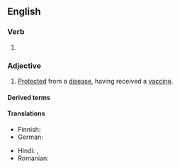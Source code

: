 ==English==

===Verb===
{{head|en|verb form}}

# {{en-past of|vaccinate}}

===Adjective===
{{en-adj}}

# [[protect|Protected]] from a [[disease]], having received a [[vaccine]].
#: {{ux|en|I'll come and see you again once I'm fully '''vaccinated'''.}}

====Derived terms====
{{col4|en
|fully vaccinated
|nonvaccinated
|partially vaccinated
|unvaccinated
}}

====Translations====
{{trans-top|vaccinated}}
* Finnish: {{t+|fi|rokotettu}}
* German: {{t+|de|geimpft}}
{{trans-mid}}
* Hindi: {{t|hi|टीकाकृत}}, {{t|hi|वैक्सिनेटिड}}
* Romanian: {{t|ro|vaccinat}}
{{trans-bottom}}